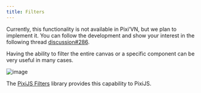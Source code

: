 ```yaml
---
title: Filters
---
```


<Callout title="This page is under construction" type="warn">

Currently, this functionality is not available in Pixi’VN, but we plan to implement it. You can follow the development and show your interest in the following thread [discussion#286](https://github.com/DRincs-Productions/pixi-vn/discussions/286).

</Callout>

Having the ability to filter the entire canvas or a specific component can be very useful in many cases.

![image](https://filters.pixijs.download/main/screenshots/shockwave.gif?v=3)

The [PixiJS Filters](https://pixijs.io/filters/docs/) library provides this capability to PixiJS.
